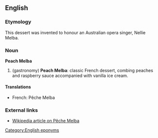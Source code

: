 ==English==

===Etymology===
This dessert was invented to honour an Australian opera singer,  Nellie Melba.

===Noun===
'''Peach Melba'''

# (gastronomy) '''Peach Melba''': classic French dessert, combing peaches and raspberry sauce accompanied with vanilla ice cream.

====Translations====
*French: Pêche Melba

===External links===
*[[w:Pêche Melba|Wikipedia article on Pêche Melba]]

[[Category:English eponyms]]